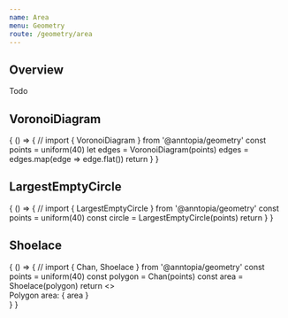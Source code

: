 ```yaml
---
name: Area
menu: Geometry
route: /geometry/area
---
```



## Overview

Todo

## VoronoiDiagram

<Playground>
  {
    () => {
      // import { VoronoiDiagram } from '@anntopia/geometry'
      const points = uniform(40)
      let edges = VoronoiDiagram(points)
      edges = edges.map(edge => edge.flat())
      return  <Canvas points={points} polygons={edges}/>
    }
  }
</Playground>

## LargestEmptyCircle

<Playground>
  {
    () => {
      // import { LargestEmptyCircle } from '@anntopia/geometry'
      const points = uniform(40)
      const circle = LargestEmptyCircle(points)
      return  <Canvas points={points} circles={[circle]}/>
    }
  }
</Playground>

## Shoelace

<Playground>
  {
    () => {
      // import { Chan, Shoelace } from '@anntopia/geometry'
      const points = uniform(40)
      const polygon = Chan(points)
      const area = Shoelace(polygon)
      return <>
        <Canvas points={polygon} polygons={[polygon]}/>
        <div>Polygon area: { area } </div>
      </>
    }
  }
</Playground>